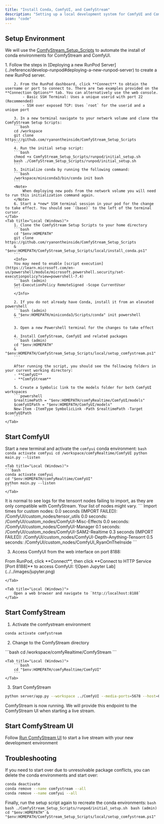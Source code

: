 ```yaml
---
title: "Install Conda, ComfyUI, and ComfyStream"
description: "Setting up a local development system for ComfyUI and ComfyStream"
icon: "code"
---
```


## Setup Environment

We will use the [ComfyStream_Setup_Scripts](https://github.com/ryanontheinside/ComfyStream_Setup_Scripts) to automate the install of conda environments for ComfyStream and ComfyUI.

<Tabs>
    <Tab title="RunPod (Linux)">
        1. Follow the steps in [Deploying a new RunPod Server](../reference/develop-runpod#deploying-a-new-runpod-server) to create a new RunPod server.

        2. From the RunPod dashboard, click **Connect** to obtain the username or port to connect to. There are two examples provided on the **Connection Options** tab. You can alternatively use the web console.
            - Basic SSH Terminal: Uses a unique userid with port 22 (Recommended)
            - SSH over exposed TCP: Uses `root` for the userid and a unique port

        3. In a new terminal navigate to your network volume and clone the ComfyStream Setup Scripts:
        ```bash
        cd /workspace
        git clone https://github.com/ryanontheinside/ComfyStream_Setup_Scripts
        ```
        4. Run the initial setup script:
        ```bash
        chmod +x ComfyStream_Setup_Scripts/runpod/initial_setup.sh
        bash ./ComfyStream_Setup_Scripts/runpod/initial_setup.sh
        ```
        5. Initialize conda by running the following command:
        ```bash
        /workspace/miniconda3/bin/conda init bash
        ```
        <Note>
            When deploying new pods from the network volume you will need to run this initialization command again.
        </Note>
        6. Start a *new* SSH terminal session in your pod for the change to take effect. You should see `(base)` to the left of the terminal cursor.
    </Tab>
    <Tab title="Local (Windows)">
        1. Clone the ComfyStream Setup Scripts to your home directory
        ```bash
        cd "$env:HOMEPATH"
        git clone https://github.com/ryanontheinside/ComfyStream_Setup_Scripts
        & "$env:HOMEPATH/ComfyStream_Setup_Scripts/local/install_conda.ps1"
        ```
        <Info>
        You may need to enable [script execution](https://learn.microsoft.com/en-us/powershell/module/microsoft.powershell.security/set-executionpolicy?view=powershell-7.4)
        ```bash (admin)
        Set-ExecutionPolicy RemoteSigned -Scope CurrentUser
        ```
        </Info>

        2. If you do not already have Conda, install it from an elevated powershell
        ```bash (admin)
        & "$env:HOMEPATH/miniconda3/Scripts/conda" init powershell
        ```

        3. Open a new Powershell terminal for the changes to take effect

        4. Install ComfyStream, ComfyUI and related packages
        ```bash (admin)
        cd "$env:HOMEPATH"
        & "$env:HOMEPATH/ComfyStream_Setup_Scripts/local/setup_comfystream.ps1"
        ```

        After running the script, you should see the following folders in your current working directory:
        - **ComfyUI**
        - **ComfyStream**

        5. Create a Symbolic link to the models folder for both ComfyUI workspaces 
        ```powershell
        $realtimePath = "$env:HOMEPATH/comfyRealtime/ComfyUI/models"
        $comfyUIPath = "$env:HOMEPATH/ComfyUI/models"
        New-Item -ItemType SymbolicLink -Path $realtimePath -Target $comfyUIPath
        ```
    </Tab>

</Tabs>

## Start ComfyUI
Start a new terminal and activate the `comfyui` conda environment:
<Tabs>
    <Tab title="RunPod (Linux)">
    ```bash
    conda activate comfyui
    cd /workspace/comfyRealtime/ComfyUI
    python main.py --listen
    ```
    </Tab>

    <Tab title="Local (Windows)">
    ```bash
    conda activate comfyui
    cd "$env:HOMEPATH/comfyRealtime/ComfyUI"
    python main.py --listen
    ```
    </Tab>
</Tabs>

<Info>
It is normal to see logs for the tensorrt nodes failing to import, as they are only compatible with ComfyStream. Your list of nodes might vary.
</Info>
```
Import times for custom nodes:
   0.0 seconds (IMPORT FAILED): /ComfyUI/custom_nodes/tensor_utils
   0.0 seconds: /ComfyUI/custom_nodes/ComfyUI-Misc-Effects
   0.0 seconds: /ComfyUI/custom_nodes/ComfyUI-Manager
   0.1 seconds: /ComfyUI/custom_nodes/ComfyUI-SAM2-Realtime
   0.3 seconds (IMPORT FAILED): /ComfyUI/custom_nodes/ComfyUI-Depth-Anything-Tensorrt
   0.5 seconds: /ComfyUI/custom_nodes/ComfyUI_RyanOnTheInside
```

3. Access ComfyUI from the web interface on port 8188: 
<Tabs>
    <Tab title="RunPod (Linux)">
        From RunPod, click **Connect**, then click **Connect to HTTP Service [Port 8188]** to access ComfyUI:
        ![Open Jupyter Lab](../../images/jupyter.png)

    </Tab>

    <Tab title="Local (Windows)">
        Open a web browser and navigate to `http://localhost:8188` 
    </Tab>
</Tabs>

## Start ComfyStream

1. Activate the comfystream environment
```bash
conda activate comfystream
```
2. Change to the ComfyStream directory
<Tabs>
    <Tab title="RunPod (Linux)">
        ```bash
        cd /workspace/comfyRealtime/ComfyStream
        ```
    </Tab>

    <Tab title="Local (Windows)">
        ```bash
        cd "$env:HOMEPATH/comfyRealtime/ComfyUI"
        ```
    </Tab>
</Tabs>

3. Start ComfyStream
```bash
python server/app.py --workspace ../ComfyUI --media-ports=5678 --host=0.0.0.0 --port 8889
```

ComfyStream is now running. We will provide this endpoint to the ComfyStream UI when starting a live stream.


## Start ComfyStream UI

Follow [Run ComfyStream UI](../reference/local-testing-comfystream-ui) to start a live stream with your new development environment


## Troubleshooting

If you need to start over due to unresolvable package conflicts, you can delete the conda environments and start over:
```bash
conda deactivate
conda remove --name comfystream --all
conda remove --name comfyui --all
```
Finally, run the setup script again to recreate the conda environments:
<Tabs>
    <Tab title="RunPod (Linux)">
        ```bash
        bash ./ComfyStream_Setup_Scripts/runpod/initial_setup.sh
        ```
    </Tab>
    <Tab title="Local (Windows)">
        ```bash (admin)
        cd "$env:HOMEPATH"
        & "$env:HOMEPATH/ComfyStream_Setup_Scripts/local/setup_comfystream.ps1"
        ```
    </Tab>
</Tabs>